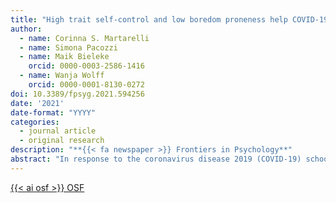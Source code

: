 ```yaml
---
title: "High trait self-control and low boredom proneness help COVID-19 homeschoolers"
author:
  - name: Corinna S. Martarelli
  - name: Simona Pacozzi
  - name: Maik Bieleke
    orcid: 0000-0003-2586-1416
  - name: Wanja Wolff
    orcid: 0000-0001-8130-0272
doi: 10.3389/fpsyg.2021.594256
date: '2021'
date-format: "YYYY"
categories:
  - journal article
  - original research
description: "**{{< fa newspaper >}} Frontiers in Psychology**"
abstract: "In response to the coronavirus disease 2019 (COVID-19) schools around the world have been closed to protect against the spread of coronavirus. In several countries, homeschooling has been introduced to replace classroom schooling. With a focus on individual differences, the present study examined 138 schoolers (age range = 6 to 21 years) regarding their self-control and boredom proneness. The results showed that both traits were important in predicting adherence to homeschooling. Schoolers with higher levels of self-control perceived homeschooling as less difficult, which in turn increased homeschooling adherence. In contrast, schoolers with higher levels of boredom proneness perceived homeschooling as more difficult, which in turn reduced homeschooling adherence. These results partially hold when it comes to studying in the classroom. However, boredom threatened adherence only in the homeschooling context. Our results indicate that boredom proneness is a critical construct to consider when educational systems switch to homeschooling during a pandemic."
---
```


<a class="btn btn-dark rounded-pill" href="https://osf.io/32rwe/" role="button">{{< ai osf >}} OSF</a>
